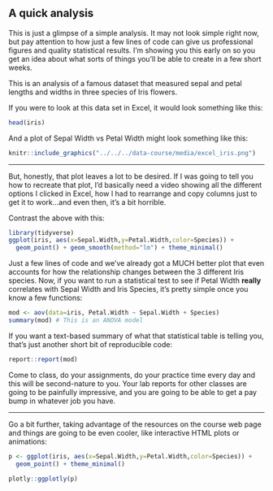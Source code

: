
## A quick analysis

This is just a glimpse of a simple analysis. It may not look simple right now, but pay attention to how just a few lines of code can give us professional figures and quality statistical results. I'm showing you this early on so you get an idea about what sorts of things you'll be able to create in a few short weeks.

This is an analysis of a famous dataset that measured sepal and petal lengths and widths in three species of Iris flowers.

If you were to look at this data set in Excel, it would look something like this:

```r
head(iris)
```


And a plot of Sepal Width vs Petal Width might look something like this:

```r
knitr::include_graphics("../../../data-course/media/excel_iris.png")
```


___

But, honestly, that plot leaves a lot to be desired. If I was going to tell you how to recreate that plot, I'd basically need a video showing all the different options I clicked in Excel, how I had to rearrange and copy columns just to get it to work...and even then, it's a bit horrible.

Contrast the above with this:

```r
library(tidyverse)
ggplot(iris, aes(x=Sepal.Width,y=Petal.Width,color=Species)) +
  geom_point() + geom_smooth(method="lm") + theme_minimal()
```

Just a few lines of code and we've already got a MUCH better plot that even accounts for how the relationship changes between the 3 different Iris species.
Now, if you want to run a statistical test to see if Petal Width **really** correlates with Sepal Width and Iris Species, it's pretty simple once you know a few functions:

```r
mod <- aov(data=iris, Petal.Width ~ Sepal.Width + Species)
summary(mod) # This is an ANOVA model
```


If you want a text-based summary of what that statistical table is telling you, that's just another short bit of reproducible code:

```r
report::report(mod)
```

Come to class, do your assignments, do your practice time every day and this will be second-nature to you. Your lab reports for other classes are going to be painfully impressive, and you are going to be able to get a pay bump in whatever job you have.

___


Go a bit further, taking advantage of the resources on the course web page and things are going to be even cooler, like interactive HTML plots or animations:

```r
p <- ggplot(iris, aes(x=Sepal.Width,y=Petal.Width,color=Species)) +
  geom_point() + theme_minimal()

plotly::ggplotly(p)
```


